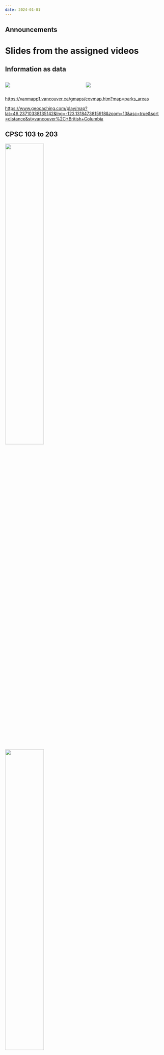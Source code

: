 ```yaml
---
date: 2024-01-01
---
```


## Announcements

# Slides from the assigned videos

##  {background-iframe="https://player.vimeo.com/video/907137178" data-menu-title="Data, internet and Billboard Hot 100"}

## Information as data

::::: columns
::: {.column width="50%"}
![](/images/vancouver-parks-map.png){fig-alt="Map of Vancouver showing markers indicating parks."}
:::

::: {.column width="50%"}
![](/images/vancouver-geocaches-map.png){fig-alt="Map of Vancouver showing markers indicating geocaches."}
:::
:::::

<https://vanmapp1.vancouver.ca/gmaps/covmap.htm?map=parks_areas>

<https://www.geocaching.com/play/map?lat=49.23710338135142&lng=-123.1318473815918&zoom=13&asc=true&sort=distance&st=vancouver%2C+British+Columbia>

## CPSC 103 to 203

![](/images/data-flow-simple.png){width="50%" fig-alt="Data from a single CSV file is processed in Python code and visualized with Matplotlib."}

![](/images/data-flow-complex.png){width="50%" fig-alt="A complex data flow where diverse sources are synthesized and analyzed, resulting in varied outputs."}

## The internet... {background-image="images/internet.png" background-size="contain"}

::: notes
Change this into an activity.
Have students draw a diagram of how they think the WWW works.
THEN discuss.
(Use doc cam, bring pencils, etc).

1.  The end user opens a web browser and types in a URL, which is the name of the website they are wanting to see.
2.  The URL request is sent through their LAN to their internet service provider.
3.  The internet service provider then sends the URL requested to an external DNS server, which is either hosted by them or by who ever provides their internet access.
4.  The external DNS server then matches the URL up with the external IP Address assigned to the LAN hosting that website and the request is then sent on to that network.
5.  The network hosting that website accepts the request and then sends it to its own internal DNS server.
6.  The internal DNS server matches the URL requested to the internal IP address of the actual web server where the files making up the website are physically stored.
7.  The request is then sent to the web server and the web server packages up the files that make up the website requested.
8.  The website that is all packaged up now makes the return trip in reverse all the way back to the computer that originally made the request.
9.  The web browser on that computer then interprets the text files full of computer code sent to it by the web server hosting the site and displays them as a graphic website.
:::

## Billboard Hot 100

Navigate to <https://www.billboard.com/charts/hot-100>

\

What happens to the URL if you load a past week? [\_\_\_\_\_\_]{.underline}

\

What happens to the page if you substitute a different date into the URL?

[\_\_\_\_\_\_\_\_\_\_\_\_\_\_\_\_\_\_\_\_\_\_\_\_\_\_\_\_\_\_\_\_\_\_\_\_\_\_\_\_\_\_\_\_\_\_\_\_]{.underline}

\

Write one question you would like to ask of this data: 

[\_\_\_\_\_\_\_\_\_\_\_\_\_\_\_\_\_\_\_\_\_\_\_\_\_\_\_\_\_\_\_\_\_\_\_\_\_\_\_\_\_\_\_\_\_\_\_\_]{.underline}

::: notes
URL gets you there, menu items give you new queries you can ask of the website!

Fill in: it changes to a new page; it chooses the closest date
:::

##  {background-iframe="https://player.vimeo.com/video/907137714" data-menu-title="Introduction to HTML and Beautiful Soup"}

## Anatomy of HTML

``` html
<!DOCTYPE html>
<html>
<head>
    <title>The Dormouse's story</title>
</head>
<body>
    <p class="title">
        <b>The Dormouse's story</b>
    </p>
    <p class="story">
        Once upon a time there were two little sisters. Their names were 
        <a href="http://example.com/elsie" class="sister" id="link1">Elsie</a>, 
        and <a href="http://example.com/lacie" class="sister" id="link2">Lacie</a>, 
        and they lived at the bottom of a well.
    </p>
</body>
</html>
```
::: notes
Walkthrough of how tags are like parentheses around text elements.

Python can be used to extract data from the HTML source.
:::

## Billboard Hot 100 page source

``` html
<div class="chart-list-item piano-content-overlay__gated-item" data-rank="49" data-artist="Taylor Swift" data-title="Lover" data-has-content="true">
    <div class="chart-list-item__first-row chart-list-item__cursor-pointer">
        <div class="chart-list-item__position chart-list-item__position--centered">
            <div class="chart-list-item__rank">49</div>
            <div class="chart-list-item__award"></div>
        </div>
        <div class="chart-list-item__image-wrapper">
            <div class="chart-list-item__trend-icon">
                <img src="https://assets.billboard.com/assets/1568911107/images/charts/arrow-down.svg?df89925e3b37f64521bd"
                     srcset="https://assets.billboard.com/assets/1568911107/images/charts/arrow-down-mobile.svg?df89925e3b37f64521bd 30w, https://assets.billboard.com/assets/1568911107/images/charts/arrow-down.svg?df89925e3b37f64521bd 38w"
                     sizes="(min-width: 768px) 38px, 30px">
            </div>
            <img src="data:image/png;base64,iVBORw0KGgoAAAANSUhEUgAAAAEAAAABCAYAAAAfFcSJAAAADUlEQVR42mNkYPhfDwAChwGA60e6kgAAAABJRU5ErkJggg=="
                 data-src="https://charts-static.billboard.com/img/2019/08/taylor-swift-p7u-lover-tuk-53x53.jpg"
                 data-srcset="https://charts-static.billboard.com/img/2019/08/taylor-swift-p7u-lover-tuk-53x53.jpg 53w, https://charts-static.billboard.com/img/2019/08/taylor-swift-p7u-lover-tuk-106x106.jpg 106w, https://charts-static.billboard.com/img/2019/08/taylor-swift-p7u-lover-tuk-87x87.jpg 87w, https://charts-static.billboard.com/img/2019/08/taylor-swift-p7u-lover-tuk-174x174.jpg 174w"
                 sizes="(max-width: 767px) 72px, (min-width: 768px) 86px"
                 class="chart-list-item__image"
                 alt="Taylor Swift Lover Billboard Hot 100">
        </div>
        <div class="chart-list-item__text-wrapper">
            <div class="chart-list-item__text">
                <div class="chart-list-item__title">
                    <span class="chart-list-item__title-text">
                        Lover
                    </span>
                </div>
                <div class="chart-list-item__artist">
                    <a href="/music/taylor-swift">
                        Taylor Swift
                    </a>
                </div>
                <div class="chart-list-item__lyrics">
                    <a href="https://www.billboard.com/articles/news/lyrics/7950218/ready-for-it-taylor-swift-lyrics">
                        <span class="hidden-mobile show-expanded-mobile-inline">Song </span>Lyrics
                    </a>
                </div>
            </div>
        </div>
        <div class="chart-list-item__chevron-wrapper">
            <i class="fa fa-chevron-down"></i>
        </div>
    </div>
    <div class="chart-list-item__extra-info">
        <div class="chart-list-item__extra-info-shadow"></div>
        <div class="chart-list-item__stats">
            <div class="chart-list-item__stats-cell basic-user chart-list-item__stats-cell--first-cell">
                <div class="chart-list-item__stats-icon fa fa-arrow-up fa-rotate-45"></div>
                <div class="chart-list-item__last-week">23</div>
                LAST WEEK
            </div>
            <div class="chart-list-item__stats-cell basic-user">
                <div class="chart-list-item__stats-icon fa fa-arrow-up fa-rotate-45"></div>
                <div class="chart-list-item__last-week">10</div>
                TWO WEEKS AGO
            </div>
            <div class="chart-list-item__stats-cell basic-user">
                <div class="chart-list-item__stats-icon fa fa-line-chart"></div>
                <div class="chart-list-item__weeks-at-one">10</div>
                PEAK POSITION
            </div>
            <div class="chart-list-item__stats-cell basic-user chart-list-item__stats-cell--no-border-right">
                <div class="chart-list-item__stats-icon fa fa-clock-o"></div>
                <div class="chart-list-item__weeks-on-chart">4</div>
                WEEKS ON CHART
            </div>
        </div>
    </div>
</div>
```

## Beautiful Soup

Reads the HTHL source into a data structure that's easy to query!

<https://www.crummy.com/software/BeautifulSoup/bs4/doc/>

\

``` python
html = simple_get("https://www.billboard.com/charts/hot-100" + '/' + date)
mydivs = html.findAll("div", {"class": "chart-list-item"}) // all the data is here!!

for div in mydivs:
    s = Song(div.attrs['data-title'], div.attrs['data-artist'], int(div.attrs['data-rank']))
```

\

Still too messy for us! Remedy? <https://github.com/guoguo12/billboard-charts>

::: notes
Beautiful is a library that allows us to create native Python structures (such as lists and dictionaries) from HTML sources.
Still requires scrutiny of what we want.
Instead use other library that anticipates what information we would like to extract from the Billboard charts.
:::

# Billboard Hot 100 demo
